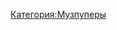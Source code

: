{{Инфобокс для пуперов
|title2=whiteshadow
|image3=[[Файл:Whiteshadow.jpg|thumb]]
|другие_ники=
|сферы_творчества=RYTPMV
|год_начала=2016 год
|image4=
|имя_фамилия=Константин Костюков
|дата_рождения=
|место_проживания=
|ссылки=
*[https://www.youtube.com/channel/UCWYvkH6Y_VzjL7Kx63MQ5pg YouTube]
*[https://www.youtube.com/channel/UCYR9oclxO1ep_AnEYea-N6Q Альт. канал]
*[https://vk.com/wodahsetihw Группа ВК]
}}

[[Категория:Музпуперы]]